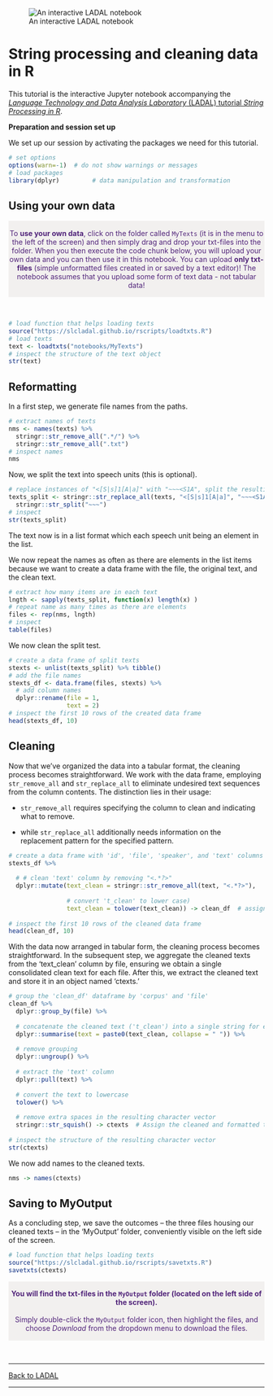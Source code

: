 
![An interactive LADAL notebook](https://slcladal.github.io/images/uq1.jpg)

# String processing and cleaning data in R

This tutorial is the interactive Jupyter notebook accompanying the [*Language Technology and Data Analysis Laboratory* (LADAL) tutorial *String Processing in R*](https://ladal.edu.au/coll.html). 


**Preparation and session set up**

We set up our session by activating the packages we need for this tutorial. 

```r
# set options
options(warn=-1)  # do not show warnings or messages
# load packages
library(dplyr)         # data manipulation and transformation
```


## Using your own data

<div class="warning" style='padding:0.1em; background-color: rgba(215,209,204,.3); color:#51247a'>
<span>
<p style='margin-top:1em; text-align:center'>
To **use your own data**, click on the folder called `MyTexts` (it is in the menu to the left of the screen) and then simply drag and drop your txt-files into the folder. When you then execute the code chunk below, you will upload your own data and you can then use it in this notebook. You can upload <b>only txt-files</b> (simple unformatted files created in or saved by a text editor)! The notebook assumes that you upload some form of text data - not tabular data! 
<br>
</p>
<p style='margin-left:1em;'>
</p></span>
</div>

<br>


```r
# load function that helps loading texts
source("https://slcladal.github.io/rscripts/loadtxts.R")
# load texts
text <- loadtxts("notebooks/MyTexts")
# inspect the structure of the text object
str(text)
```

## Reformatting

In a first step, we generate file names from the paths. 

```r
# extract names of texts
nms <- names(texts) %>%
  stringr::str_remove_all(".*/") %>%
  stringr::str_remove_all(".txt")
# inspect names
nms
```

Now, we split the text into speech units (this is optional).

```r
# replace instances of "<[S|s]1[A|a]" with "~~~<S1A", split the resulting text
texts_split <- stringr::str_replace_all(texts, "<[S|s]1[A|a]", "~~~<S1A") %>%
  stringr::str_split("~~~")
# inspect
str(texts_split)
```

The text now is in a list format which each speech unit being an element in the list.

We now repeat the names as often as there are elements in the list items because we want to create a data frame with the file, the original text, and the clean text.

```r
# extract how many items are in each text
lngth <- sapply(texts_split, function(x) length(x) )
# repeat name as many times as there are elements
files <- rep(nms, lngth) 
# inspect
table(files)
```

We now clean the split test.

```r
# create a data frame of split texts
stexts <- unlist(texts_split) %>% tibble()
# add the file names
stexts_df <- data.frame(files, stexts) %>%
  # add column names
  dplyr::rename(file = 1, 
                text = 2)
# inspect the first 10 rows of the created data frame
head(stexts_df, 10)

```

## Cleaning

Now that we've organized the data into a tabular format, the cleaning process becomes straightforward. We work with the data frame, employing `str_remove_all` and `str_replace_all` to eliminate undesired text sequences from the column contents. The distinction lies in their usage:

+ `str_remove_all` requires specifying the column to clean and indicating what to remove.  

+ while `str_replace_all` additionally needs information on the replacement pattern for the specified pattern.  

```r
# create a data frame with 'id', 'file', 'speaker', and 'text' columns
stexts_df %>%
  
  # # clean 'text' column by removing "<.*?>"
  dplyr::mutate(text_clean = stringr::str_remove_all(text, "<.*?>"),
                
                # convert 't_clean' to lower case)
                text_clean = tolower(text_clean)) -> clean_df  # assign the result to 'clean_df'
  
# inspect the first 10 rows of the cleaned data frame
head(clean_df, 10)

```

With the data now arranged in tabular form, the cleaning process becomes straightforward. In the subsequent step, we aggregate the cleaned texts from the 'text_clean' column by file, ensuring we obtain a single consolidated clean text for each file. After this, we extract the cleaned text and store it in an object named 'ctexts.'

```r
# group the 'clean_df' dataframe by 'corpus' and 'file'
clean_df %>%
  dplyr::group_by(file) %>%
  
  # concatenate the cleaned text ('t_clean') into a single string for each group
  dplyr::summarise(text = paste0(text_clean, collapse = " ")) %>%
  
  # remove grouping
  dplyr::ungroup() %>%
  
  # extract the 'text' column
  dplyr::pull(text) %>%
  
  # convert the text to lowercase
  tolower() %>%
  
  # remove extra spaces in the resulting character vector
  stringr::str_squish() -> ctexts  # Assign the cleaned and formatted text to 'ctexts'
  
# inspect the structure of the resulting character vector
str(ctexts)
```

We now add names to the cleaned texts.

```r
nms -> names(ctexts)
```


## Saving to MyOutput

As a concluding step, we save the outcomes – the three files housing our cleaned texts – in the 'MyOutput' folder, conveniently visible on the left side of the screen.

```r
# load function that helps loading texts
source("https://slcladal.github.io/rscripts/savetxts.R")
savetxts(ctexts)
```

<div class="warning" style='padding:0.1em; background-color: rgba(215,209,204,.3); color:#51247a'>
<span>
<p style='margin-top:1em; text-align:center'>
<b>You will find the txt-files in the `MyOutput` folder (located on the left side of the screen).</b> <br><br>Simply double-click the `MyOutput` folder icon, then highlight the files, and choose *Download* from the dropdown menu to download the files. <br>
</p>
<p style='margin-left:1em;'>
</p></span>
</div>

<br>



***

[Back to LADAL](https://ladal.edu.au/string.html)

***

